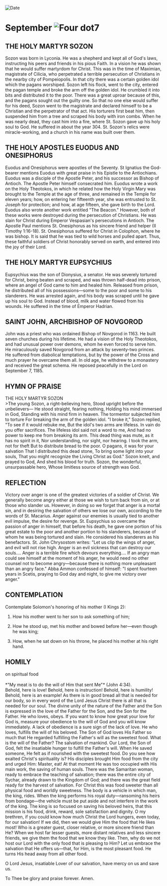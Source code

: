 
<RunningHead />
<Image src="/title-imprint.png" height={68} width={50} alt="Date" className="title-imprint"/>

# <div id="date">September <Image className="four-dot" src="/four-dot.png" height={15} width={15} alt="Four dot" />7</div>

## THE HOLY MARTYR SOZON

Sozon was born in Lyconia. He was a shepherd and kept all of God's laws, instructing his peers and friends in his pious Faith. In a vision he was shown that he would suffer martyrdom for Christ. This was in the time of Maximian, magistrate of Cilicia, who perpetrated a terrible persecution of Christians in the nearby city of Pompeiopolis. In that city there was a certain golden idol which the pagans worshiped. Sozon left his flock, went to the city, entered the pagan temple and broke the arm off the golden idol. He crumbled it into bits and distributed it to the poor. There was a great uproar because of this, and the pagans sought out the guilty one. So that no one else would suffer for his deed, Sozon went to the magistrate and declared himself to be a Christian and the perpetrator of that act. His torturers first beat him, then suspended him from a tree and scraped his body with iron combs. When he was nearly dead, they cast him into a fire, where St. Sozon gave up his holy soul to God. He suffered in about the year 304. St. Sozon's relics were miracle-working, and a church in his name was built over them.

## THE HOLY APOSTLES EUODUS AND ONESIPHORUS

Euodus and Onesiphorus were apostles of the Seventy. St Ignatius the God-bearer mentions Euodus with great praise in his Epistle to the Antiochians. Euodus was a disciple of the Apostle Peter, and his successor as Bishop of Antioch. The Apostle Peter himself consecrated him. Euodus wrote a work on the Holy Theotokos, in which he related how the Holy Virgin Mary was brought to the Temple at the age of three, and remained in the Temple for eleven years; how, on entering her fifteenth year, she was entrusted to St. Joseph for protection; and how, at age fifteen, she gave birth to the Lord. Euodus also wrote another work entitled "The Beacon." However, both of these works were destroyed during the persecution of Christians. He was slain for Christ during Emperor Vespasian's persecutions in Antioch. The Apostle Paul mentions St. Onesiphorus as his sincere friend and helper (II Timothy 1:16-18). St. Onesiphorus suffered for Christ in Colophon, where he was bishop. It is said that he was tied to wild horses and pulled apart. Thus, these faithful soldiers of Christ honorably served on earth, and entered into the joy of their Lord.

## THE HOLY MARTYR EUPSYCHIUS

Eupsychius was the son of Dionysius, a senator. He was severely tortured for Christ, being beaten and scraped, and was thrown half-dead into prison, where an angel of God came to him and healed him. Released from prison, he distributed all of his possessions—some to the poor and some to his slanderers. He was arrested again, and his body was scraped until he gave up his soul to God. Instead of blood, milk and water flowed from his wounds. He suffered in the time of Emperor Hadrian.

## SAINT JOHN, ARCHBISHOP OF NOVGOROD

John was a priest who was ordained Bishop of Novgorod in 1163. He built seven churches during his lifetime. He had a vision of the Holy Theotokos, and had unusual power over demons, whom he even forced to serve him. He miraculously saved Novgorod from an attack by seventy-two princes. He suffered from diabolical temptations, but by the power of the Cross and much prayer he overcame them all. In old age, he withdrew to a monastery and received the great schema. He reposed peacefully in the Lord on September 7, 1185.


## HYMN OF PRAISE
<div style={{textAlign:'center', color:'crimson', fontWeight:'bold'}}>
THE HOLY MARTYR SOZON
</div>
>The young Sozon, a right-believing hero,  
Stood upright before the unbelievers—  
He stood straight, fearing nothing,  
Holding his mind immersed in God,  
Standing with his mind firm in heaven.  
The tormentor subjected him to torture  
For breaking the arm of the golden idol.  
"I broke it," Sozon replied,  
"To see if it would rebuke me,  
But the idol's two arms are lifeless.  
In vain do you offer sacrifices.  
The lifeless idol said not a word to me,  
And had no power to keep me from breaking its arm.  
This dead thing was mute, as it has no spirit in it,  
Nor understanding, nor sight, nor hearing.  
I took the arm, not for theft  
But to distribute bread to the poor.  
O pagans, it was for your salvation  
That I distributed this dead stone,  
To bring some light into your souls,  
That you might recognize the Living Christ as God."  
Sozon knelt, and prayed to God,  
And shed his blood for truth.  
Sozon, the wonderful, unsurpassable hero,  
Whose limitless source of strength was God.  


## REFLECTION
Victory over anger is one of the greatest victories of a soldier of Christ. We generally become angry either at those we wish to turn back from sin, or at those who slander us. However, in doing so we forget that anger is a mortal sin, and in desiring the salvation of others we lose our own, according to the words of St. Macarius. Anger against our enemies is usually tied to another evil impulse, the desire for revenge. St. Eupsychius so overcame the passion of anger in himself, that before his death, he gave one portion of his great estate to the poor and another portion to his slanderers, because of whom he was being tortured and slain. He considered his slanderers as his benefactors. St. John Chrysostom writes: "Let us clip the wings of anger, and evil will not rise high. Anger is an evil sickness that can destroy our souls…. Anger is a terrible fire which devours everything…. If an angry man could see himself at the moment of his anger, he would need no other counsel not to become angry—because there is nothing more unpleasant than an angry face." Abba Ammon confessed of himself: "I spent fourteen years in Scetis, praying to God day and night, to give me victory over anger."


## CONTEMPLATION
Contemplate Solomon's honoring of his mother (I Kings 2):

1. How his mother went to her son to ask something of him;

2. How he stood up, met his mother and bowed before her—even though he was king;

3. How, when he sat down on his throne, he placed his mother at his right hand.


## HOMILY
<div style={{textAlign:'center', color:'crimson', fontWeight:'bold'}}>
on spiritual food
</div>
<br />
<div style={{textAlign:'right'}}>
*"My meat is to do the will of Him that sent Me"* (John 4:34).
</div>
Behold, here is love! Behold, here is instruction! Behold, here is humility! Behold, here is an example! As there is in good bread all that is needed for our body, so in every word of the Lord Jesus Christ there is all that is needed for our soul. The divine unity of the nature of the Father and the Son is expressed in the love of the Father for the Son, and the Son for the Father. He who loves, obeys. If you want to know how great your love for God is, measure your obedience to the will of God and you will know immediately. A lack of obedience is a sure sign of the lack of love. He who loves, fulfills the will of his beloved. The Son of God loves His Father so much that He regarded fulfilling the Father's will as the sweetest food. What is the will of the Father? The salvation of mankind. Our Lord, the Son of God, felt the insatiable hunger to fulfill the Father's will. When He saved someone, He felt as if nourished with the sweetest food. Do you see how exalted Christ's spirituality is? His disciples brought Him food from the city and urged Him: Master, eat! At that moment He was too occupied with His main work, the saving of human souls. There was the Samaritan woman, ready to embrace the teaching of salvation; there was the entire city of Sychar, already drawn to the Kingdom of God; and there was the great field ready for the harvest of salvation. For Christ this was food sweeter than all physical food and worldly sweetness. The body is a vehicle in which man, the king, rides. When the king performs his royal duty—ransoming his heirs from bondage—the vehicle must be put aside and not interfere in the work of the king. The king is so focused on saving his beloved heirs, that this mission is his food, drink, reward, sole satisfaction and dignity. O my brethren, if you could know how much Christ the Lord hungers, even today, for our salvation! If we did, then we would give Him the food that He likes most! Who is a greater guest, closer relative, or more sincere friend than He? When we host far lesser guests, more distant relatives and less sincere friends, we give them the food that we know they like. Then, why do we not host our Lord with the only food that is pleasing to Him? Let us embrace the salvation that He offers us—that, for Him, is the most pleasant food. He turns His head away from all other food.

O Lord Jesus, insatiable Lover of our salvation, have mercy on us and save us. 

To Thee be glory and praise forever. Amen.